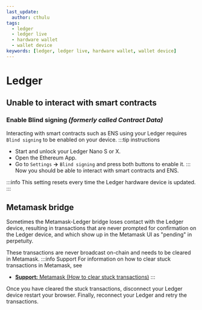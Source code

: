 ```yaml
---
last_update:
  author: cthulu
tags:
  - ledger
  - ledger live
  - hardware wallet
  - wallet device
keywords: [ledger, ledger live, hardware wallet, wallet device]
---
```


# Ledger
## Unable to interact with smart contracts
### Enable Blind signing *(formerly called Contract Data)*
Interacting with smart contracts such as ENS using your Ledger requires `Blind signing` to be enabled on your device.
:::tip instructions
* Start and unlock your Ledger Nano S or X.
* Open the Ethereum App.
* Go to `Settings` **→** `Blind signing` and press both buttons to enable it.
:::
Now you should be able to interact with smart contracts and ENS.

:::info
This setting resets every time the Ledger hardware device is updated.
:::

## Metamask bridge
Sometimes the Metamask-Ledger bridge loses contact with the Ledger device, resulting in transactions that are never prompted for confirmation on the Ledger device, and which show up in the Metamask UI as "pending" in perpetuity.

These transactions are never broadcast on-chain and needs to be cleared in Metamask.
:::info Support
For information on how to clear stuck transactions in Metamask, see
 - [**Support:** Metamask (How to clear stuck transactions)](/docs/faq/wallets/metamask#clearing-stuck-transactions)
:::

Once you have cleared the stuck transactions, disconnect your Ledger device restart your browser. Finally, reconnect your Ledger and retry the transactions.